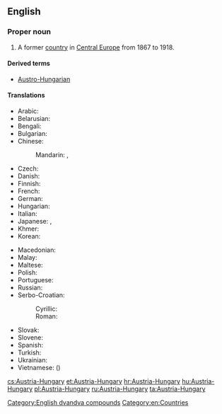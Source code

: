 ==English==
{{wikipedia}}

===Proper noun===
{{en-proper noun}}

# {{historical}} A former [[country]] in [[Central Europe]] from 1867 to 1918.

====Derived terms====
* [[Austro-Hungarian]]

====Translations====
{{trans-top|former country in Central Europe}}
* Arabic: {{t-|ar|النمسا والمجر|tr=al-nímsaa wa-l-májar}}
* Belarusian: {{t-|be|Аўстра-Венгрыя|f|tr=Áŭstro-Vénhryja}}
* Bengali: {{t-|bn|অস্ট্রিয়া-হাঙ্গেরি}}
* Bulgarian: {{t-|bg|Австро-Унгария|f|tr=Ávstro-Ungárija}}
* Chinese:
*: Mandarin: {{t|cmn|奧匈帝國|sc=Hani}}, {{t|cmn|奥匈帝国|tr=Ào-Xiōng dìguó|sc=Hani}}
* Czech: {{t-|cs|Rakousko-Uhersko|n}}
* Danish: {{t-|da|Østrig-Ungarn}}
* Finnish: {{t-|fi|Itävalta-Unkari}}
* French: {{t+|fr|Autriche-Hongrie|f}}
* German: {{t+|de|Österreich-Ungarn|n}}
* Hungarian: {{t-|hu|Ausztria-Magyarország}}
* Italian: {{t-|it|Austria-Ungheria|f}}
* Japanese: {{t-|ja|オーストリア＝ハンガリー帝国|tr=Ōsutoria-Hangarī teikoku}}, {{t-|ja|オーストリア＝ハンガリー|tr=Ōsutoria-Hangarī}}
* Khmer: {{t-|km|អូទ្រីស-ហុងគ្រី|tr=o tris hong kri|sc=Khmr}}
* Korean: {{t-|ko|오스트리아-헝가리|tr=Oseuteuria-Heonggari|sc=Hang}}
{{trans-mid}}
* Macedonian: {{t-|mk|Австро-Унгарија|f|tr=Ávstro-Ungárija}}
* Malay: {{t-|ms|Austria-Hungary}}
* Maltese: {{t-|mt|Awstrija-Ungerija}}
* Polish: {{t+|pl|Austro-Węgry|p}}
* Portuguese: {{t+|pt|Áustria-Hungria|f}}
* Russian: {{t+|ru|Австро-Венгрия|f|tr=Ávstro-Véngrija}}
* Serbo-Croatian:
*: Cyrillic: {{t-|sh|Аустро-Угарска|f|sc=Cyrl}}
*: Roman: {{t-|sh|Austro-Ugarska|f}}
* Slovak: {{t-|sk|Rakúsko-Uhorsko|n}}
* Slovene: {{t+|sl|Avstro-Ogrska|alt=Ávstro-Ógrska|f}}
* Spanish: {{t+|es|Austria-Hungría|f}}
* Turkish: {{t-|tr|Avusturya-Macaristan}}
* Ukrainian: {{t-|uk|Австро-Угорщина|f|tr=Ávstro-Uhórščyna}}
* Vietnamese: {{t-|vi|Đế quốc Áo-Hung}} ({{t-|vi|帝國奧匈|sc=Hani}})
{{trans-bottom}}

[[Category:English dvandva compounds]]
[[Category:en:Countries]]

[[cs:Austria-Hungary]]
[[et:Austria-Hungary]]
[[hr:Austria-Hungary]]
[[hu:Austria-Hungary]]
[[pl:Austria-Hungary]]
[[ru:Austria-Hungary]]
[[ta:Austria-Hungary]]